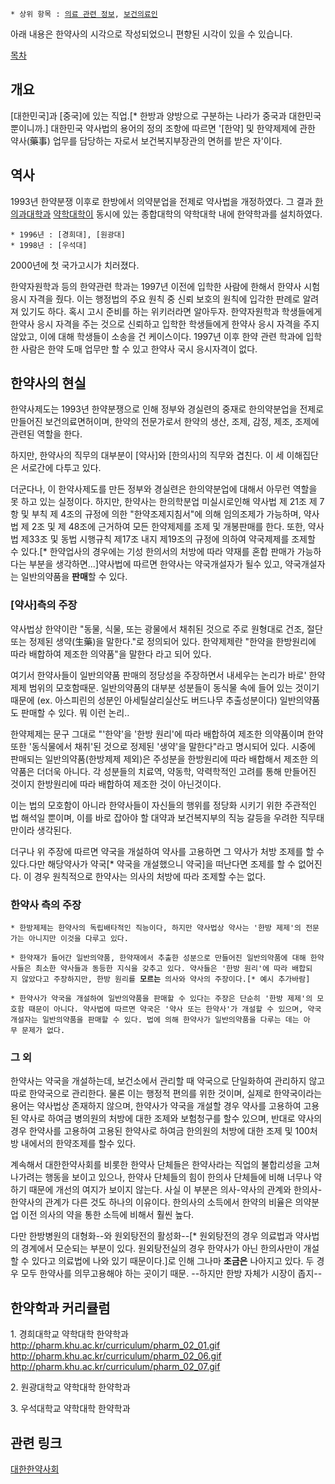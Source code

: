  * 상위 항목 : [[의료 관련 정보]], [[보건의료인]]

아래 내용은 한약사의 시각으로 작성되었으니 편향된 시각이 있을 수 있습니다.

[[목차]]

== 개요 ==
[대한민국]과 [중국]에 있는 직업.[* 한방과 양방으로 구분하는 나라가 중국과 대한민국 뿐이니까.] 대한민국 약사법의 용어의 정의 조항에 따르면 '[한약] 및 한약제제에 관한 약사(藥事) 업무를 담당하는 자로서 보건복지부장관의 면허를 받은 자'이다.

== 역사 ==
1993년 한약분쟁 이후로 한방에서 의약분업을 전제로 약사법을 개정하였다. 그 결과 [[한의과대학]]과 [[약학대학]]이 동시에 있는 종합대학의 약학대학 내에 한약학과를 설치하였다.
 * 1996년 : [경희대], [원광대]
 * 1998년 : [우석대]

2000년에 첫 국가고시가 치러졌다.

한약자원학과 등의 한약관련 학과는 1997년 이전에 입학한 사람에 한해서 한약사 시험 응시 자격을 줬다. 이는 행정법의 주요 원칙 중 신뢰 보호의 원칙에 입각한 판례로 알려져 있기도 하다. 혹시 고시 준비를 하는 위키러라면 알아두자. 한약자원학과 학생들에게 한약사 응시 자격을 주는 것으로 신뢰하고 입학한 학생들에게 한약사 응시 자격을 주지 않았고, 이에 대해 학생들이 소송을 건 케이스이다. 1997년 이후 한약 관련 학과에 입학한 사람은 한약 도매 업무만 할 수 있고 한약사 국시 응시자격이 없다.

== 한약사의 현실 ==
한약사제도는 1993년 한약분쟁으로 인해 정부와 경실련의 중재로 한의약분업을 전제로 만들어진 보건의료면허이며, 한약의 전문가로서 한약의 생산, 조제, 감정, 제조, 조제에 관련된 역할을 한다. 

하지만, 한약사의 직무의 대부분이 [약사]와 [한의사]의 직무와 겹친다. 이 세 이해집단은 서로간에 다투고 있다.

더군다나, 이 한약사제도를 만든 정부와 경실련은 한의약분업에 대해서 아무런 역할을 못 하고 있는 실정이다. 하지만, 한약사는 한의학분업 미실시로인해 약사법 제 21조 제 7항 및 부칙 제 4조의 규정에 의한 "한약조제지침서"에 의해 임의조제가 가능하며, 약사법 제 2조 및 제 48조에 근거하여 모든 한약제제를 조제 및 개봉판매를 한다. 또한, 약사법 제33조 및 동법 시행규칙 제17조 내지 제19조의 규정에 의하여 약국제제를 조제할 수 있다.[* 한약업사의 경우에는 기성 한의서의 처방에 따라 약재를 혼합 판매가 가능하다는 부분을 생각하면...]약사법에 따르면 한약사는 약국개설자가 될수 있고, 약국개설자는 일반의약품을 '''판매'''할 수 있다.

=== [약사]측의 주장 ===
약사법상 한약이란 "동물, 식물, 또는 광물에서 채취된 것으로 주로 원형대로 건조, 절단 또는 정제된 생약(生藥)을 말한다."로 정의되어 있다. 한약제제란 "한약을 한방원리에 따라 배합하여 제조한 의약품"을 말한다 라고 되어 있다.

여기서 한약사들이 일반의약품 판매의 정당성을 주장하면서 내세우는 논리가 바로' 한약제제 범위의 모호함때문.
일반의약품의 대부분 성분들이 동식물 속에 들어 있는 것이기 때문에 (ex. 아스피린의 성분인 아세틸살리실산도 버드나무 추출성분이다) 일반의약품도 판매할 수 있다. 뭐 이런 논리..
 
한약제제는 문구 그대로 "'한약'을 '한방 원리'에 따라 배합하여 제조한 의약품이며 한약 또한 '동식물에서 채취'된 것으로 정제된 '생약'을 말한다"라고 명시되어 있다.
시중에 판매되는 일반의약품(한방제제 제외)은 주성분을 한방원리에 따라 배합해서 제조한 의약품은 더더욱 아니다. 각 성분들의 치료역, 약동학, 약력학적인 고려를 통해 만들어진 것이지 한방원리에 따라 배합하여 제조한 것이 아닌것이다.

이는 법의 모호함이 아니라 한약사들이 자신들의 행위를 정당화 시키기 위한 주관적인 법 해석일 뿐이며, 이를 바로 잡아야 할 대약과 보건복지부의 직능 갈등을 우려한 직무태만이라 생각된다.

더구나 위 주장에 따르면 약국을 개설하여 약사를 고용하면 그 약사가 처방 조제를 할 수 있다.다만 해당약사가 약국[* 약국을 개설했으니 약국]을 떠난다면 조제를 할 수 없어진다. 이 경우 원칙적으로 한약사는 의사의 처방에 따라 조제할 수는 없다.

=== 한약사 측의 주장 ===
 * 한방제제는 한약사의 독립배타적인 직능이다, 하지만 약사법상 약사는 '한방 제제'의 전문가는 아니지만 이것을 다루고 있다.

 * 한약재가 들어간 일반의약품, 한약재에서 추출한 성분으로 만들어진 일반의약품에 대해 한약사들은 최소한 약사들과 동등한 지식을 갖추고 있다. 약사들은 '한방 원리'에 따라 배합되지 않았다고 주장하지만, 한방 원리를 '''모르는''' 의사와 약사의 주장이다.[* 예시 추가바람]

 * 한약사가 약국을 개설하여 일반의약품을 판매할 수 있다는 주장은 단순히 '한방 제제'의 모호함 때문이 아니다. 약사법에 따르면 약국은 '약사 또는 한약사'가 개설할 수 있으며, 약국개설자는 일반의약품을 판매할 수 있다. 법에 의해 한약사가 일반의약품을 다루는 데는 아무 문제가 없다.

=== 그 외 ===
한약사는 약국을 개설하는데, 보건소에서 관리할 때 약국으로 단일화하여 관리하지 않고 따로 한약국으로 관리한다. 물론 이는 행정적 편의를 위한 것이며, 실제로 한약국이라는 용어는 약사법상 존재하지 않으며, 한약사가 약국을 개설할 경우 약사를 고용하여 고용된 약사로 하여금 병의원의 처방에 대한 조제와 보험청구를 할수 있으며, 반대로 약사의 경우 한약사를 고용하여 고용된 한약사로 하여금 한의원의 처방에 대한 조제 및 100처방 내에서의 한약조제를 할수 있다. 

계속해서 대한한약사회를 비롯한 한약사 단체들은 한약사라는 직업의 불합리성을 고쳐나가려는 행동을 보이고 있으나, 한약사 단체들의 힘이 한의사 단체들에 비해 너무나 약하기 때문에 개선의 여지가 보이지 않는다. 사실 이 부분은 의사-약사의 관계와 한의사-한약사의 관계가 다른 것도 하나의 이유이다. 한의사의 소득에서 한약의 비율은 의약분업 이전 의사의 약을 통한 소득에 비해서 훨씬 높다.

다만 한방병원의 대형화--와 원외탕전의 활성화--[* 원외탕전의 경우 의료법과 약사법의 경계에서 모순되는 부분이 있다. 원외탕전실의 경우 한약사가 아닌 한의사만이 개설할 수 있다고 의료법에 나와 있기 때문이다.]로 인해 그나마 '''조금은''' 나아지고 있다. 두 경우 모두 한약사를 의무고용해야 하는 곳이기 때문. --하지만 한방 자체가 시장이 좁지--



==한약학과 커리큘럼==

1. 경희대학교 약학대학 한약학과
http://pharm.khu.ac.kr/curriculum/pharm_02_01.gif
http://pharm.khu.ac.kr/curriculum/pharm_02_06.gif
http://pharm.khu.ac.kr/curriculum/pharm_02_07.gif

2. 원광대학교 약학대학 한약학과

3. 우석대학교 약학대학 한약학과


== 관련 링크 ==
[http://hanyaksa.or.kr 대한한약사회]
